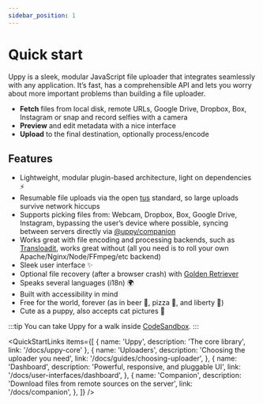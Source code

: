 ```yaml
---
sidebar_position: 1
---
```



# Quick start

Uppy is a sleek, modular JavaScript file uploader that integrates seamlessly with any application. It’s fast, has a comprehensible API and lets you worry about more important problems than building a file uploader.

- **Fetch** files from local disk, remote URLs, Google Drive, Dropbox, Box, Instagram or snap and record selfies with a camera
- **Preview** and edit metadata with a nice interface
- **Upload** to the final destination, optionally process/encode

## Features

- Lightweight, modular plugin-based architecture, light on dependencies :zap:
- Resumable file uploads via the open [tus](https://tus.io/) standard, so large uploads survive network hiccups
- Supports picking files from: Webcam, Dropbox, Box, Google Drive, Instagram, bypassing the user’s device where possible, syncing between servers directly via [@uppy/companion](/docs/companion)
- Works great with file encoding and processing backends, such as [Transloadit](https://transloadit.com), works great without (all you need is to roll your own Apache/Nginx/Node/FFmpeg/etc backend)
- Sleek user interface :sparkles:
- Optional file recovery (after a browser crash) with [Golden Retriever](/docs/golden-retriever/)
- Speaks several languages (i18n) :earth_africa:
- Built with accessibility in mind
- Free for the world, forever (as in beer 🍺, pizza 🍕, and liberty 🗽)
- Cute as a puppy, also accepts cat pictures :dog:

:::tip
You can take Uppy for a walk inside [CodeSandbox](https://codesandbox.io/s/uppy-dashboard-xpxuhd).
:::

<QuickStartLinks
	items={[
		{ name: 'Uppy', description: 'The core library', link: '/docs/uppy-core' },
		{
			name: 'Uploaders',
			description: 'Choosing the uploader you need',
			link: '/docs/guides/choosing-uploader',
		},
		{
			name: 'Dashboard',
			description: 'Powerful, responsive, and pluggable UI',
			link: '/docs/user-interfaces/dashboard',
		},
		{
			name: 'Companion',
			description: 'Download files from remote sources on the server',
			link: '/docs/companion',
		},
	]}
/>
